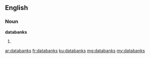 ==English==

===Noun===
'''databanks'''

# {{plural of|databank}}

[[ar:databanks]]
[[fr:databanks]]
[[ku:databanks]]
[[mg:databanks]]
[[my:databanks]]